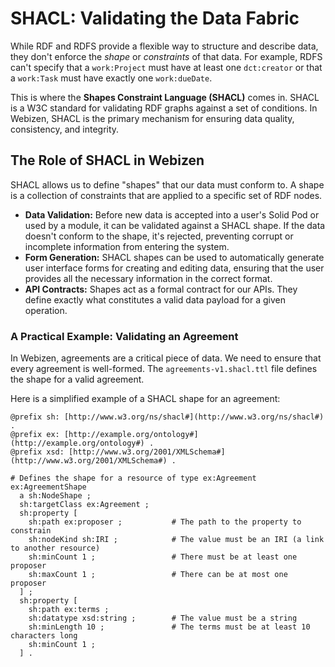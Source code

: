 
# SHACL: Validating the Data Fabric

While RDF and RDFS provide a flexible way to structure and describe data, they don't enforce the *shape* or *constraints* of that data. For example, RDFS can't specify that a `work:Project` must have at least one `dct:creator` or that a `work:Task` must have exactly one `work:dueDate`.

This is where the **Shapes Constraint Language (SHACL)** comes in. SHACL is a W3C standard for validating RDF graphs against a set of conditions. In Webizen, SHACL is the primary mechanism for ensuring data quality, consistency, and integrity.

## The Role of SHACL in Webizen

SHACL allows us to define "shapes" that our data must conform to. A shape is a collection of constraints that are applied to a specific set of RDF nodes.

- **Data Validation:** Before new data is accepted into a user's Solid Pod or used by a module, it can be validated against a SHACL shape. If the data doesn't conform to the shape, it's rejected, preventing corrupt or incomplete information from entering the system.
- **Form Generation:** SHACL shapes can be used to automatically generate user interface forms for creating and editing data, ensuring that the user provides all the necessary information in the correct format.
- **API Contracts:** Shapes act as a formal contract for our APIs. They define exactly what constitutes a valid data payload for a given operation.

### A Practical Example: Validating an Agreement

In Webizen, agreements are a critical piece of data. We need to ensure that every agreement is well-formed. The `agreements-v1.shacl.ttl` file defines the shape for a valid agreement.

Here is a simplified example of a SHACL shape for an agreement:

```turtle
@prefix sh: [http://www.w3.org/ns/shacl#](http://www.w3.org/ns/shacl#) .
@prefix ex: [http://example.org/ontology#](http://example.org/ontology#) .
@prefix xsd: [http://www.w3.org/2001/XMLSchema#](http://www.w3.org/2001/XMLSchema#) .

# Defines the shape for a resource of type ex:Agreement
ex:AgreementShape
  a sh:NodeShape ;
  sh:targetClass ex:Agreement ;
  sh:property [
    sh:path ex:proposer ;           # The path to the property to constrain
    sh:nodeKind sh:IRI ;            # The value must be an IRI (a link to another resource)
    sh:minCount 1 ;                 # There must be at least one proposer
    sh:maxCount 1 ;                 # There can be at most one proposer
  ] ;
  sh:property [
    sh:path ex:terms ;
    sh:datatype xsd:string ;        # The value must be a string
    sh:minLength 10 ;               # The terms must be at least 10 characters long
    sh:minCount 1 ;
  ] .